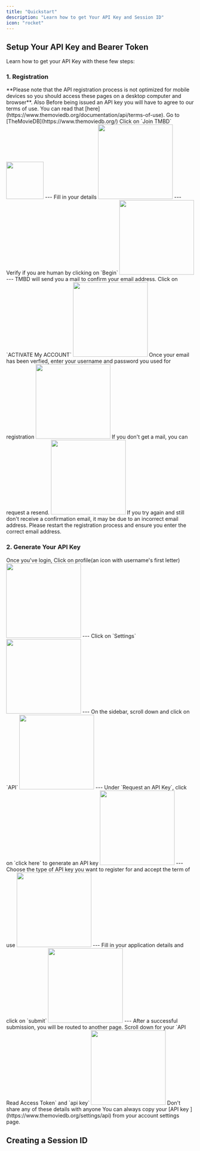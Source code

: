 ```yaml
---
title: "Quickstart"
description: "Learn how to get Your API Key and Session ID"
icon: "rocket"
---
```


## Setup Your API Key and Bearer Token
Learn how to get your API Key with these few steps:
### 1. Registration

 <Note>
   **Please note that the API registration process is not optimized for mobile devices so you should access these pages on a desktop computer and browser**.
   Also Before being issued an API key you will have to agree to our terms of use. You can read that [here](https://www.themoviedb.org/documentation/api/terms-of-use).
</Note>
<AccordionGroup>
<Accordion icon="right-to-bracket" title="Join">
   <Steps>
 <Step >
  Go to [TheMovieDB](https://www.themoviedb.org/)
 </Step>
 <Step>
    Click on `Join TMBD`
    <Frame>
     <img height="100" noZoom src="/images/tmbd.png"/>
    </Frame>
    ---
 </Step>

 <Step>
  Fill in your details
    <Frame>
     <img height="200" noZoom src="/images/signup.png"/>
    </Frame>
    ---
 </Step>
 <Step>
   Verify if you are human by clicking on `Begin`
    <Frame>
     <img height="200" noZoom src="/images/human-verfiy.png"/>
    </Frame>
    ---
 </Step>
 <Step>
   TMBD will send you a mail to confirm your email address. Click on `ACTIVATE My ACCOUNT`
    <Frame>
     <img height="200" noZoom src="/images/activate.png"/>
    </Frame>
 </Step>
   <Step>
    Once your email has been verfied, enter your username and password you used for registration
    <Frame>
     <img height="200" noZoom src="/images/login.png"/>
    </Frame>
   </Step>
</Steps>
</Accordion>
   <Accordion icon="face-worried" title="Did receive confirmation email?">
   If you don't get a mail, you can request a resend.
    <Frame>
     <img height="200" noZoom src="/images/resend.png"/>
    </Frame>
  <Tip>
     If you try again and still don't receive a confirmation email, it may be due to an incorrect email address. Please restart the registration process and ensure you enter the correct email address.
  </Tip>
   </Accordion>
  
</AccordionGroup>

### 2. Generate Your API Key

<AccordionGroup>

<Accordion icon="key" title="Get your API Key">
  <Steps>
  <Step>
  Once you've login, Click on profile(an icon with username's first letter)
    <Frame>
     <img height="200" noZoom src="/images/userfirst.png"/>
    </Frame>
    ---
  </Step>
  <Step>
   Click on `Settings`
    <Frame>
     <img height="200" noZoom src="/images/setting.png"/>
    </Frame>
    ---
  </Step>
  <Step>
   On the sidebar, scroll down and click on `API`
    <Frame>
     <img height="200" noZoom src="/images/API.png"/>
    </Frame>
    ---
  </Step>
  <Step>
   Under `Request an API Key`, click on `click here` to generate an API key
     <Frame>
     <img height="200" noZoom src="/images/click-here.png"/>
    </Frame>
    ---
  </Step>
  <Step>
   Choose the type of API key you want to register for and accept the term of use
    <Frame>
     <img height="200" noZoom src="/images/type.png"/>
    </Frame>
    ---
  </Step>
  <Step>
   Fill in your application details and click on `submit`
    <Frame>
     <img height="200" noZoom src="/images/application.png"/>
    </Frame>
    ---
  </Step>
  <Step>
   After a successful submission, you will be routed to another page. 
   Scroll down for your `API Read Access Token` and `api key`
     <Frame>
     <img height="200" noZoom src="/images/read-access.png"/>
    </Frame>
    <Warning>
    Don't share any of these details with anyone
    </Warning>
  </Step>
</Steps>
<Tip>You can always copy your [API key ](https://www.themoviedb.org/settings/api) from your account settings page.</Tip>
</Accordion>
</AccordionGroup>

## Creating a Session ID
